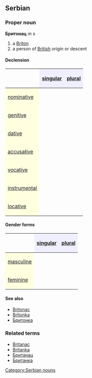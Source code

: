 ==Serbian==
===Proper noun===
'''Бритонац''' ''m s''
#a [[Briton]]
#a person of [[British]] origin or descent
====Declension====
{| border="1" cellpadding="4" cellspacing="0"
!
! style="background-color: #EFEFFF" align="center"|[[singular]]
! style="background-color: #EFEFFF" align="center"|[[plural]]
|-
! style="background-color: #FFFFE0" align="left"|[[nominative case|nominative]]
| align="center"|{{Unicode|Бритонац}}
| align="center"|{{Unicode|Бритонци}}
|-
! style="background-color: #FFFFE0" align="left"|[[genitive case|genitive]]
| align="center"|{{Unicode|Бритонца}}
| align="center"|{{Unicode|Бритонаца}}
|-
! style="background-color: #FFFFE0" align="left"|[[dative case|dative]]
| align="center"|{{Unicode|Бритонцу}}
| align="center"|{{Unicode|Бритонцима}}
|-
! style="background-color: #FFFFE0" align="left"|[[accusative case|accusative]]
| align="center"|{{Unicode|Бритонца}}
| align="center"|{{Unicode|Бритонце}}
|-
! style="background-color: #FFFFE0" align="left"|[[vocative case|vocative]]
| align="center"|{{Unicode|Бритонац}}
| align="center"|{{Unicode|Бритонци}}
|-
! style="background-color: #FFFFE0" align="left"|[[instrumental case|instrumental]]
| align="center"|{{Unicode|Бритонцем}}
| align="center"|{{Unicode|Бритонцима}}
|-
! style="background-color: #FFFFE0" align="left"|[[locative case|locative]]
| align="center"|{{Unicode|Бритонцу}}
| align="center"|{{Unicode|Бритонцима}}
|}
====Gender forms====
{| border="1" cellpadding="4" cellspacing="0"
!
! style="background-color: #EFEFFF" align="center"|[[singular]]
! style="background-color: #EFEFFF" align="center"|[[plural]]
|-
! style="background-color: #FFFFE0" align="left"|[[masculine]]
| align="center"|{{Unicode|Бритонац}}
| align="center"|{{Unicode|Бритонци}}
|-
! style="background-color: #FFFFE0" align="left"|[[feminine]]
| align="center"|{{Unicode|Бритонка}}
| align="center"|{{Unicode|Бритонке}}
|}
====See also====
*[[Britonac]]
*[[Britonka]]
*[[Бритонка]]
===Related terms===
*[[Britanac]]
*[[Britanka]]
*[[Британац]]
*[[Британка]]
[[Category:Serbian nouns]]